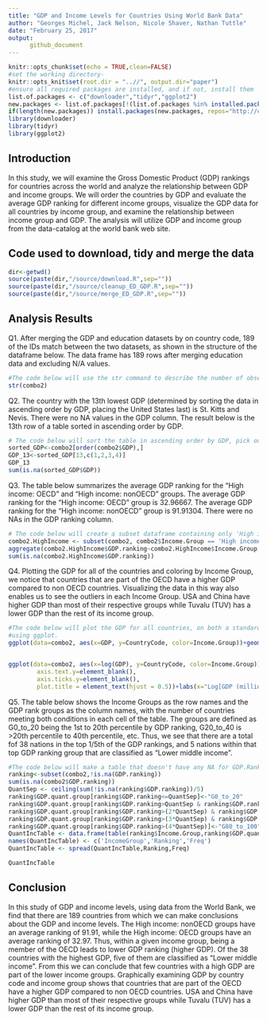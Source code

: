 ```yaml
---
title: "GDP and Income Levels for Countries Using World Bank Data"
author: "Georges Michel, Jack Nelson, Nicole Shaver, Nathan Tuttle"
date: "February 25, 2017"
output: 
      github_document 
---
```


```r
knitr::opts_chunk$set(echo = TRUE,clean=FALSE)
#set the working directory-
knitr::opts_knit$set(root.dir = "..//", output.dir="paper")
#ensure all required packages are installed, and if not, install them
list.of.packages <- c("downloader","tidyr","ggplot2")
new.packages <- list.of.packages[!(list.of.packages %in% installed.packages()[,"Package"])]
if(length(new.packages)) install.packages(new.packages, repos="http://cran.rstudio.com/")
library(downloader)
library(tidyr)
library(ggplot2)
```

## Introduction

In this study, we will examine the Gross Domestic Product (GDP) rankings for countries across the world and analyze the relationship between GDP and income groups. We will order the countries by GDP and evaluate the average GDP ranking for different income groups, visualize the GDP data for all countries by income group, and examine the relationship between income group and GDP. The analysis will utilize GDP and income group from the data-catalog at the world bank web site.


## Code used to download, tidy and merge the data
```r
dir<-getwd()
source(paste(dir,"/source/download.R",sep=""))
source(paste(dir,"/source/cleanup_ED_GDP.R",sep=""))
source(paste(dir,"/source/merge_ED_GDP.R",sep=""))
```

## Analysis Results

Q1. After merging the GDP and education datasets by on country code, 189 of the IDs match between the two datasets, as shown in the structure of the dataframe below. The data frame has 189 rows after merging education data and excluding N/A values.
```r
#The code below will use the str command to describe the number of observations in the dataset. Rows where the country code did not match were exluded by this line in merge_ED_GDP.R--combo2<-subset(combo,!is.na(Long.Name) & !is.na(GDP.Country))
str(combo2)
```

Q2. The country with the 13th lowest GDP (determined by sorting the data in ascending order by GDP, placing the United States last) is St. Kitts and Nevis. There were no NA values in the GDP column. The result below is the 13th row of a table sorted in ascending order by GDP.
```r
# The code below will sort the table in ascending order by GDP, pick out the 13th row and key columns from the resulting dataframe, display the 13th row, and count the number of NAs in the GDP column.
sorted_GDP<-combo2[order(combo2$GDP),]
GDP_13<-sorted_GDP[13,c(1,2,3,4)]
GDP_13
sum(is.na(sorted_GDP$GDP))
```

Q3. The table below summarizes the average GDP ranking for the "High income: OECD" and "High income: nonOECD" groups. The average GDP ranking for the "High income: OECD" group is 32.96667. The average GDP ranking for the "High income: nonOECD" group is 91.91304. There were no NAs in the GDP ranking column.
```r
# The code below will create a subset dataframe containing only 'High income: OECD' and 'High income: nonOECD' income group countries. It will then take the average GDP.ranking by income group of the subset with NA values removed, and count the number of NA values in the GDP ranking.
combo2.HighIncome <- subset(combo2, combo2$Income.Group == 'High income: OECD' | combo2$Income.Group == 'High income: nonOECD')
aggregate(combo2.HighIncome$GDP.ranking~combo2.HighIncome$Income.Group, combo2.HighIncome, mean, na.rm = TRUE)
sum(is.na(combo2.HighIncome$GDP.ranking))
```

Q4. Plotting the GDP for all of the countries and coloring by Income Group, we notice that countries that are part of the OECD have a higher GDP compared to non OECD countries. Visualizing the data in this way also enables us to see the outliers in each Income Group. USA and China have higher GDP than most of their respective groups while Tuvalu (TUV) has a lower GDP than the rest of its income group.
```r
#The code below will plot the GDP for all countries, on both a standard and log scale, and color by Income Group, all 
#using ggplot.
ggplot(data=combo2, aes(x=GDP, y=CountryCode, color=Income.Group))+geom_point()+geom_text(aes(label=combo2$CountryCode),hjust=0, vjust=0)+ggtitle("Countries by GDP colored by Income Group nonLog")+labs(x="GDP (millions of dollars)") 


ggplot(data=combo2, aes(x=log(GDP), y=CountryCode, color=Income.Group))+geom_point()+ggtitle("Countries by GDP colored by Log(Income Group)")+geom_text(aes(label=combo2$CountryCode),hjust=0, vjust=0)+ theme(axis.title.y=element_blank(),
        axis.text.y=element_blank(),
        axis.ticks.y=element_blank(),
        plot.title = element_text(hjust = 0.5))+labs(x="Log[GDP (millions of dollars)]") 

```

Q5. The table below shows the Income Groups as the row names and the GDP rank groups as the column names, with the number of countries meeting both conditions in each cell of the table. The groups are defined as G0_to_20 being the 1st to 20th percentile by GDP ranking, G20_to_40 is >20th percentile to 40th percentile, etc. Thus, we see that there are a total fof 38 nations in the top 1/5th of the GDP rankings, and 5 nations within that top GDP ranking group that are classified as "Lower middle income".
```r

#The code below will make a table that doesn't have any NA for GDP.Ranking, count the number of NAs in the table, and divide the GDP ranking column into 5 quantile groups, with G0_to_20 having the lowest ranking (and thus highest GDP) and G80_to_100 having the highest GDP ranking (or lowest GDP). The code will then make a table by Income Group and ranking group and format it for easy reasing using the spread function.
ranking<-subset(combo2,!is.na(GDP.ranking))
sum(is.na(combo2$GDP.ranking))
QuantSep <- ceiling(sum(!is.na(ranking$GDP.ranking))/5)
ranking$GDP.quant.group[ranking$GDP.ranking<=QuantSep]<-"G0_to_20"
ranking$GDP.quant.group[ranking$GDP.ranking>QuantSep & ranking$GDP.ranking<=(2*QuantSep)]<-"G20_to_40"
ranking$GDP.quant.group[ranking$GDP.ranking>(2*QuantSep) & ranking$GDP.ranking<=(3*QuantSep)]<-"G40_to_60"
ranking$GDP.quant.group[ranking$GDP.ranking>(3*QuantSep) & ranking$GDP.ranking<=(4*QuantSep)]<-"G60_to_80"
ranking$GDP.quant.group[ranking$GDP.ranking>(4*QuantSep)]<-"G80_to_100"
QuantIncTable <- data.frame(table(ranking$Income.Group,ranking$GDP.quant.group))
names(QuantIncTable) <- c('IncomeGroup','Ranking','Freq')
QuantIncTable <- spread(QuantIncTable,Ranking,Freq)

QuantIncTable

```

## Conclusion
In this study of GDP and income levels, using data from the World Bank, we find that there are 189 countries from which we can make conclusions about the GDP and income levels. The High income: nonOECD groups have an average ranking of 91.91, while the High income: OECD groups have an average ranking of 32.97. Thus, within a given income group, being a member of the OECD leads to lower GDP ranking (higher GDP). Of the 38 countries with the highest GDP, five of them are classified as "Lower middle income". From this we can conclude that few countries with a high GDP are part of the lower income groups. Graphically examining GDP by country code and income group shows that countries that are part of the OECD have a higher GDP compared to non OECD countries. USA and China have higher GDP than most of their respective groups while Tuvalu (TUV) has a lower GDP than the rest of its income group. 

